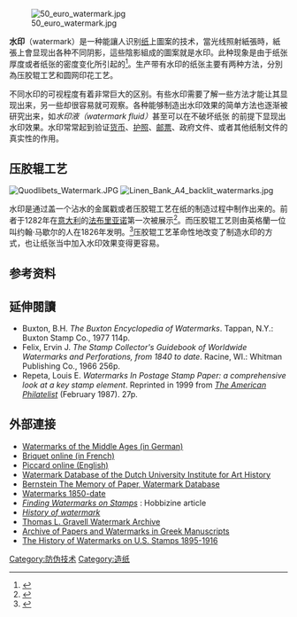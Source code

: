 {{noteTA
|T=zh-hans:水印; zh-hant:浮水印;
|1=zh-hans:水印; zh-hant:浮水印;
|2=zh-hans:压胶辊工艺; zh-hant:浮水印滾筒;
|3=zh-hans:非常巨大; zh-hant:很大;
}}

{{otheruses}}
[[Image:50_euro_watermark.jpg|right]]

'''水印'''（watermark）是一种能讓人识别[[纸|纸]]上圖案的技术，當光线照射紙張時，紙張上會显现出各种不同阴影，這些陰影組成的圖案就是水印。此种现象是由于纸张厚度或者纸张的密度变化所引起的<ref>{{cite book |last1= Biermann|first1= Christopher J. |title= Handbook of Pulping and Papermaking |url= https://archive.org/details/handbookpulpingp00bier|edition= 2 |year=1996 |publisher= Academic Press|location= San Diego, California, USA|language= |isbn= 0-12-097362-6|page=[https://archive.org/details/handbookpulpingp00bier/page/171 171] |pages= |chapter= 7}}</ref>。生产带有水印的纸张主要有两种方法，分別為压胶辊工艺和圆网印花工艺。

不同水印的可视程度有着非常巨大的区别。有些水印需要了解一些方法才能让其显现出来，另一些却很容易就可观察。各种能够制造出水印效果的简单方法也逐渐被研究出来，如''水印液（watermark fluid）''甚至可以在不破坏纸张 的前提下显现出水印效果。水印常常起到验证[[货币|货币]]、[[护照|护照]]、[[邮票|邮票]]、政府文件、或者其他纸制文件的真实性的作用。

== 压胶辊工艺 ==
[[File:Quodlibets_Watermark.JPG|thumb]]
[[File:Linen_Bank_A4_backlit_watermarks.jpg|thumb]]

水印是通过盖一个沾水的金属戳或者压胶辊工艺在纸的制造过程中制作出来的。前者于1282年在[[意大利|意大利]]的[[法布里亚诺|法布里亚诺]]第一次被展示<ref name="meggs58">{{Cite book | last = Meggs | first = Philip B. | authorlink = Philip B. Meggs | title = A History of Graphic Design | url = https://archive.org/details/historyofgraphic0000megg | publisher = John Wiley & Sons, Inc. | year = 1998 | location =  | edition = Third | pages = [https://archive.org/details/historyofgraphic0000megg/page/58 58] | isbn = 978-0-471-29198-5}}</ref>。而压胶辊工艺则由英格蘭一位叫约翰·马歇尔的人在1826年发明。<ref>{{cite web |url=http://www.dartfordarchive.org.uk/technology/paper_marshall.shtml|title=John Marshall, Inventor of the dandy roll| website= dartfordarchive.org.uk }}</ref>压胶辊工艺革命性地改变了制造水印的方式，也让纸张当中加入水印效果变得更容易。



== 参考资料 ==
{{reflist|2}}

==延伸閱讀==
{{refbegin}}
* Buxton, B.H. ''The Buxton Encyclopedia of Watermarks''. Tappan, N.Y.: Buxton Stamp Co., 1977 114p.
* Felix, Ervin J. ''The Stamp Collector's Guidebook of Worldwide Watermarks and Perforations, from 1840 to date''. Racine, WI.: Whitman Publishing Co., 1966 256p.
* Repeta, Louis E. ''Watermarks In Postage Stamp Paper: a comprehensive look at a key stamp element''. Reprinted in 1999 from ''[[The_American_Philatelist|The American Philatelist]]'' (February 1987). 27p.
{{refend}}

==外部連接==
{{Wiktionary|Watermark}}
{{Commons category|Watermarks}}
* [http://www.ksbm.oeaw.ac.at/wz/wzma2.htm Watermarks of the Middle Ages (in German)] {{Wayback|url=http://www.ksbm.oeaw.ac.at/wz/wzma2.htm |date=20101125051349 }}
* [http://www.ksbm.oeaw.ac.at/_scripts/php/BR.php Briquet online (in French)] {{Wayback|url=http://www.ksbm.oeaw.ac.at/_scripts/php/BR.php |date=20170904194501 }}
* [http://www.piccard-online.de/struktur.php?anzeigeKlassi=&klassi=&sprache=en Piccard online (English)] {{Wayback|url=http://www.piccard-online.de/struktur.php?anzeigeKlassi=&klassi=&sprache=en |date=20170709050807 }}
* [http://www.wm-portal.net/niki/index.php Watermark Database of the Dutch University Institute for Art History] {{Wayback|url=http://www.wm-portal.net/niki/index.php |date=20100110103721 }}
* [https://web.archive.org/web/20170806003757/http://www.memoryofpaper.eu:8080/BernsteinPortal/appl_start.disp Bernstein The Memory of Paper, Watermark Database]
* [http://www.watermarks.info/catalogi.htm Watermarks 1850-date] {{Wayback|url=http://www.watermarks.info/catalogi.htm |date=20170817202213 }}
* [http://www.hobbizine.com/page0023.html ''Finding Watermarks on Stamps''] {{Wayback|url=http://www.hobbizine.com/page0023.html |date=20170828131733 }}: Hobbizine article
* [https://softwareschmiede.org/en/history-watermark.html ''History of watermark''] {{Wayback|url=https://softwareschmiede.org/en/history-watermark.html |date=20170828144758 }}
* [http://www.gravell.org/ Thomas L. Gravell Watermark Archive] {{Wayback|url=http://www.gravell.org/ |date=20170921223910 }}
* [http://abacus.bates.edu/wmarchive Archive of Papers and Watermarks in Greek Manuscripts] {{Wayback|url=http://abacus.bates.edu/wmarchive |date=20150411043245 }}
* [https://stampuoso.com/history-watermarks-u-s-stamps-1895-1916 The History of Watermarks on U.S. Stamps 1895-1916]{{Dead link|date=2018年10月 |bot=InternetArchiveBot |fix-attempted=yes }}

{{Paper}}

{{Authority control}}
[[Category:防伪技术|Category:防伪技术]]
[[Category:造纸|Category:造纸]]